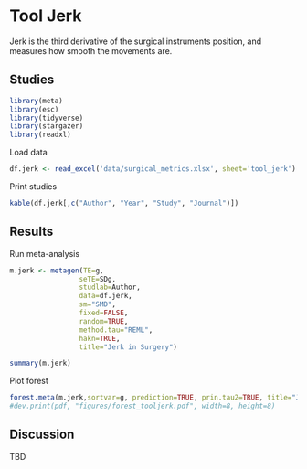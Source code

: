 
# **Tool Jerk**

Jerk is the third derivative of the surgical instruments position, and measures how smooth the movements are.

## Studies
```r
library(meta)
library(esc)
library(tidyverse)
library(stargazer)
library(readxl)
```
Load data
```r
df.jerk <- read_excel('data/surgical_metrics.xlsx', sheet='tool_jerk')
```
Print studies
```r
kable(df.jerk[,c("Author", "Year", "Study", "Journal")])
```
## Results
Run meta-analysis
```r
m.jerk <- metagen(TE=g,
                 seTE=SDg,
                 studlab=Author,
                 data=df.jerk,
                 sm="SMD",
                 fixed=FALSE,
                 random=TRUE,
                 method.tau="REML",
                 hakn=TRUE,
                 title="Jerk in Surgery")
```
```r
summary(m.jerk)
```

Plot forest
```r
forest.meta(m.jerk,sortvar=g, prediction=TRUE, prin.tau2=TRUE, title="Jerk in Surgery")
#dev.print(pdf, "figures/forest_tooljerk.pdf", width=8, height=8)
```

## Discussion
TBD